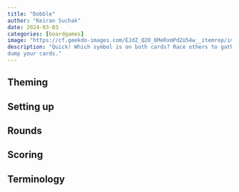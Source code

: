 ```yaml
---
title: "Dobble"
author: "Keiran Suchak"
date: 2024-03-03
categories: [boardgames]
image: "https://cf.geekdo-images.com/EJdZ_Q2O_6MeRxmPd2U54w__itemrep/img/Fn5_8Z_PEPhIDZIqz8yrWt7CAhQ=/fit-in/246x300/filters:strip_icc()/pic1039327.jpg"
description: "Quick! Which symbol is on both cards? Race others to gather or
dump your cards."
---
```


## Theming

## Setting up

## Rounds

## Scoring

## Terminology


